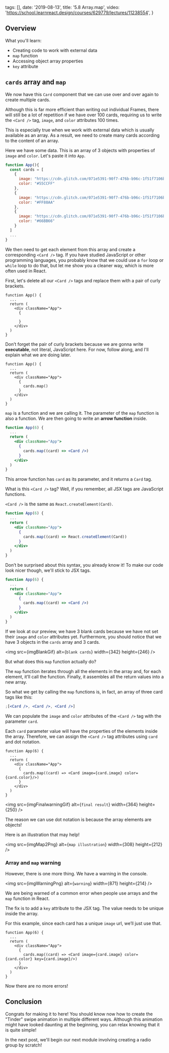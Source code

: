 
  tags: [],
  date: '2019-08-13',
  title: '5.8 Array.map',
  video: 'https://school.learnreact.design/courses/629779/lectures/11238554',
}


## Overview

What you'll learn:

- Creating code to work with external data
- `map` function
- Accessing object array properties
- `key` attribute

## `cards` array and `map`

We now have this `Card` component that we can use over and over again to create multiple cards.

Although this is far more efficient than writing out individual Frames, there will still be a lot of repetition if we have over 100 cards, requiring us to write the `<Card />` tag, `image`, and `color` attributes 100 times.

This is especially true when we work with external data which is usually available as an array. As a result, we need to create many cards according to the content of an array.

Here we have some data. This is an array of 3 objects with properties of `image` and `color`. Let's paste it into `App`.

```jsx
function App(){
  const cards = [
    {
      image: "https://cdn.glitch.com/071e5391-90f7-476b-b96c-1f51f7106b0c%2Fbird_strong_small.svg?v=1560032432704",
      color: "#55CCFF"
    },
    {
      image: "https://cdn.glitch.com/071e5391-90f7-476b-b96c-1f51f7106b0c%2Fbird_fat_black_medium.svg?v=1557968629951",
      color: "#FF88AA"
    },
    {
      image: "https://cdn.glitch.com/071e5391-90f7-476b-b96c-1f51f7106b0c%2Fdesigner.svg?v=1560273527081",
      color: "#66BB66"
    }
  ]
  ...
}
```

We then need to get each element from this array and create a corresponding `<Card />` tag. If you have studied JavaScript or other programming languages, you probably know that we could use a `for` loop or `while` loop to do that, but let me show you a cleaner way, which is more often used in React.

First, let's delete all our `<Card />` tags and replace them with a pair of curly brackets.

```jsx{4-6}
function App() {
  ...
  return (
    <div className="App">
      {

      }
    </div>
  )
}
```

Don’t forget the pair of curly brackets because we are gonna write **executable**, not literal, JavaScript here. For now, follow along, and I'll explain what we are doing later.

```jsx{6}
function App() {
  ...
  return (
    <div className="App">
      {
        cards.map()
      }
    </div>
  )
}
```

`map` is a function and we are calling it. The parameter of the `map` function is also a function. We are then going to write an **arrow function** inside.

```jsx
function App(6) {
  ...
  return (
    <div className="App">
      {
        cards.map((card) => <Card />)
      }
    </div>
  )
}
```

This arrow function has `card` as its parameter, and it returns a `Card` tag.

What is this `<Card />` tag? Well, if you remember, all JSX tags are JavaScript functions.

`<Card />` is the same as `React.createElement(Card)`.

```jsx
function App(6) {
  ...
  return (
    <div className="App">
      {
        cards.map((card) => React.createElement(Card))
      }
    </div>
  )
}
```

Don’t be surprised about this syntax, you already know it! To make our code look nicer though, we'll stick to JSX tags.

```jsx
function App(6) {
  ...
  return (
    <div className="App">
      {
        cards.map((card) => <Card />)
      }
    </div>
  )
}
```

If we look at our preview, we have 3 blank cards because we have not set their `image` and `color` attributes yet. Furthermore, you should notice that we have 3 objects in the `cards` array and 3 cards.

<img src={imgBlankGif} alt={`blank cards`} width={342} height={246} />

But what does this `map` function actually do?

The `map` function iterates through all the elements in the array and, for each element, it’ll call the function. Finally, it assembles all the return values into a new array.

So what we get by calling the `map` functions is, in fact, an array of three card tags like this:

```jsx
;[<Card />, <Card />, <Card />]
```

We can populate the `image` and `color` attributes of the `<Card />` tag with the parameter `card`.

Each `card` parameter value will have the properties of the elements inside the array. Therefore, we can assign the `<Card />` tag attributes using `card` and dot notation.

```jsx{6}
function App(6) {
  ...
  return (
    <div className="App">
      {
        cards.map((card) => <Card image={card.image} color={card.color}/>)
      }
    </div>
  )
}
```

<img src={imgFinalwarningGif} alt={`final result`} width={364} height={250} />

The reason we can use dot notation is because the array elements are objects!

Here is an illustration that may help!

<img src={imgMap2Png} alt={`map illustration`} width={308} height={212} />

### Array and `map` warning

However, there is one more thing. We have a warning in the console.

<img src={imgWarningPng} alt={`warning`} width={871} height={214} />

We are being warned of a common error when people use arrays and the `map` function in React.

The fix is to add a `key` attribute to the JSX tag. The value needs to be unique inside the array.

For this example, since each card has a unique `image` url, we’ll just use that.

```jsx{6}
function App(6) {
  ...
  return (
    <div className="App">
      {
        cards.map((card) => <Card image={card.image} color={card.color} key={card.image}/>)
      }
    </div>
  )
}
```

Now there are no more errors!

## Conclusion

Congrats for making it to here! You should know now how to create the "Tinder" swipe animation in multiple different ways. Although this animation might have looked daunting at the beginning, you can relax knowing that it is quite simple!

In the next post, we'll begin our next module involving creating a radio group by scratch!
